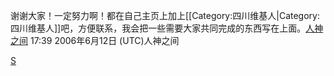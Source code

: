谢谢大家！一定努力啊！都在自己主页上加上<nowiki>[[Category:四川维基人|Category:四川维基人]]</nowiki>吧，方便联系，我会把一些需要大家共同完成的东西写在上面。[[User:人神之间|人神之间]] 17:39 2006年6月12日 (UTC)人神之间

[[Category:中國大陸維基人|S]]